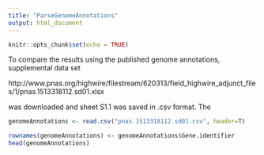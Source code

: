 ```yaml
---
title: "ParseGenomeAnnotations"
output: html_document
---
```


```r
knitr::opts_chunk$set(echo = TRUE)
```

To compare the results using the published genome annotations, supplemental data set 

http://www.pnas.org/highwire/filestream/620313/field_highwire_adjunct_files/1/pnas.1513318112.sd01.xlsx

was downloaded and sheet S1.1 was saved in .csv format. The 

```r
genomeAnnotations <- read.csv("pnas.1513318112.sd01.csv", header=T)
```
```r
rownames(genomeAnnotations) <- genomeAnnotations$Gene.identifier
head(genomeAnnotations)
```